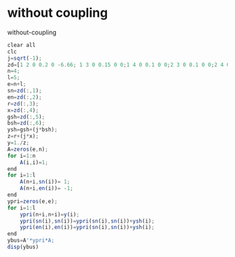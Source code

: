 # without coupling

without-coupling
```jsx copy
clear all
clc
j=sqrt(-1);
zd=[1 2 0 0.2 0 -6.66; 1 3 0 0.15 0 0;1 4 0 0.1 0 0;2 3 0 0.1 0 0;2 4 0 0.15 0 0];
n=4;
l=5;
e=n+l;
sn=zd(:,1);
en=zd(:,2);
r=zd(:,3);
x=zd(:,4);
gsh=zd(:,5);
bsh=zd(:,6);
ysh=gsh+(j*bsh);
z=r+(j*x);
y=1./z;
A=zeros(e,n);
for i=1:n
    A(i,i)=1;
end
for i=1:l
    A(n+i,sn(i))= 1;
    A(n+i,en(i))= -1;
end
ypri=zeros(e,e);
for i=1:l
    ypri(n+i,n+i)=y(i);
    ypri(sn(i),sn(i))=ypri(sn(i),sn(i))+ysh(i);
    ypri(en(i),en(i))=ypri(sn(i),sn(i))+ysh(i);
end
ybus=A'*ypri*A;
disp(ybus)
```
